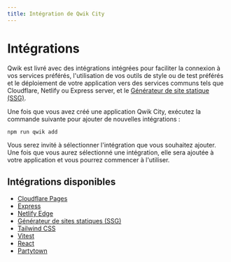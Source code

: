 ```yaml
---
title: Intégration de Qwik City
---
```


# Intégrations

Qwik est livré avec des intégrations intégrées pour faciliter la connexion à vos services préférés, l'utilisation de vos outils de style ou de test préférés et le déploiement de votre application vers des services communs tels que Cloudflare, Netlify ou Express server, et le [Générateur de site statique (SSG)](https://qwik.builder.io/qwikcity/static-site-generation/static-site-config/).

Une fois que vous avez créé une application Qwik City, exécutez la commande suivante pour ajouter de nouvelles intégrations :

```shell
npm run qwik add
```

Vous serez invité à sélectionner l'intégration que vous souhaitez ajouter. Une fois que vous aurez sélectionné une intégration, elle sera ajoutée à votre application et vous pourrez commencer à l'utiliser.

## Intégrations disponibles

- [Cloudflare Pages](/qwikcity/adaptors/cloudflare-pages/index.mdx)
- [Express](/qwikcity/adaptors/node/index.mdx)
- [Netlify Edge](/qwikcity/adaptors/netlify-edge/index.mdx)
- [Générateur de sites statiques (SSG)](/qwikcity/static-site-generation/overview/index.mdx)
- [Tailwind CSS](/qwikcity/integrations/tailwind/index.mdx)
- [Vitest](/qwikcity/integrations/vitest/index.mdx)
- [React](/qwikcity/integrations/react/index.mdx)
- [Partytown](/qwikcity/integrations/partytown/index.mdx)
